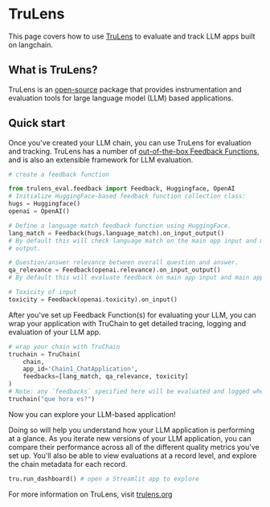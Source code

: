 # TruLens

This page covers how to use [TruLens](https://trulens.org) to evaluate and track LLM apps built on langchain.

## What is TruLens?

TruLens is an [open-source](https://github.com/truera/trulens) package that provides instrumentation and evaluation tools for large language model (LLM) based applications.

## Quick start

Once you've created your LLM chain, you can use TruLens for evaluation and tracking. TruLens has a number of [out-of-the-box Feedback Functions](https://www.trulens.org/trulens_eval/evaluation/feedback_functions/), and is also an extensible framework for LLM evaluation.

```python
# create a feedback function

from trulens_eval.feedback import Feedback, Huggingface, OpenAI
# Initialize HuggingFace-based feedback function collection class:
hugs = Huggingface()
openai = OpenAI()

# Define a language match feedback function using HuggingFace.
lang_match = Feedback(hugs.language_match).on_input_output()
# By default this will check language match on the main app input and main app
# output.

# Question/answer relevance between overall question and answer.
qa_relevance = Feedback(openai.relevance).on_input_output()
# By default this will evaluate feedback on main app input and main app output.

# Toxicity of input
toxicity = Feedback(openai.toxicity).on_input()

```

After you've set up Feedback Function(s) for evaluating your LLM, you can wrap your application with TruChain to get detailed tracing, logging and evaluation of your LLM app.

```python
# wrap your chain with TruChain
truchain = TruChain(
    chain,
    app_id='Chain1_ChatApplication',
    feedbacks=[lang_match, qa_relevance, toxicity]
)
# Note: any `feedbacks` specified here will be evaluated and logged whenever the chain is used.
truchain("que hora es?")
```

Now you can explore your LLM-based application!

Doing so will help you understand how your LLM application is performing at a glance. As you iterate new versions of your LLM application, you can compare their performance across all of the different quality metrics you've set up. You'll also be able to view evaluations at a record level, and explore the chain metadata for each record.

```python
tru.run_dashboard() # open a Streamlit app to explore
```

For more information on TruLens, visit [trulens.org](https://www.trulens.org/)
